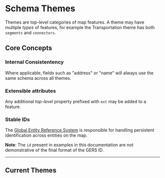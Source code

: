 
# Schema Themes

Themes are top-level categories of map features. A theme may have
multiple _types_ of features, for example the Transportation theme has both `segments` and `connectors`.

## Core Concepts

### Internal Consistentency
Where applicable, fields such as "address" or "name" will always use the same schema across all themes.

### Extensible attributes
Any additional _top-level_ property prefixed with `ext` may be added to a feature.

### Stable IDs
The [Global Entity Reference System](/gers) is responsible for handling persistent identification across entities on the map.

**Note**: The <code>id</code> present in examples in this documentation are not demonstrative of the final format of the GERS ID.

<hr />

## Current Themes

<DocCardList />
